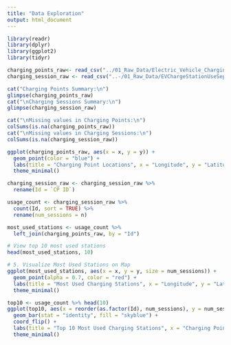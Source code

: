 ```yaml
---
title: "Data Exploration"
output: html_document
---
```


```r
library(readr)
library(dplyr)
library(ggplot2)
library(tidyr)
```

```r
charging_points_raw<- read_csv("../01_Raw_Data/Electric_Vehicle_Charging_Points_2765336306591006216.csv")
charging_session_raw <- read_csv("..-/01_Raw_Data/EVChargeStationUseSept2018toAug2019.csv")

```

```r
cat("Charging Points Summary:\n")
glimpse(charging_points_raw)
cat("\nCharging Sessions Summary:\n")
glimpse(charging_session_raw)
```

```r
cat("\nMissing values in Charging Points:\n")
colSums(is.na(charging_points_raw))
cat("\nMissing values in Charging Sessions:\n")
colSums(is.na(charging_session_raw))
```

```r
ggplot(charging_points_raw, aes(x = x, y = y)) +
  geom_point(color = "blue") +
  labs(title = "Charging Point Locations", x = "Longitude", y = "Latitude") +
  theme_minimal()
```

```r
charging_session_raw <- charging_session_raw %>%
  rename(Id = `CP ID`)

usage_count <- charging_session_raw %>%
  count(Id, sort = TRUE) %>%
  rename(num_sessions = n)
```

```r
most_used_stations <- usage_count %>%
  left_join(charging_points_raw, by = "Id")

# View top 10 most used stations
head(most_used_stations, 10)

# 5. Visualize Most Used Stations on Map
ggplot(most_used_stations, aes(x = x, y = y, size = num_sessions)) +
  geom_point(alpha = 0.7, color = "red") +
  labs(title = "Most Used Charging Stations", x = "Longitude", y = "Latitude", size = "Sessions") +
  theme_minimal()
```

```r
top10 <- usage_count %>% head(10)
ggplot(top10, aes(x = reorder(as.factor(Id), num_sessions), y = num_sessions)) +
  geom_bar(stat = "identity", fill = "skyblue") +
  coord_flip() +
  labs(title = "Top 10 Most Used Charging Stations", x = "Charging Point ID", y = "Number of Sessions") +
  theme_minimal()
```
